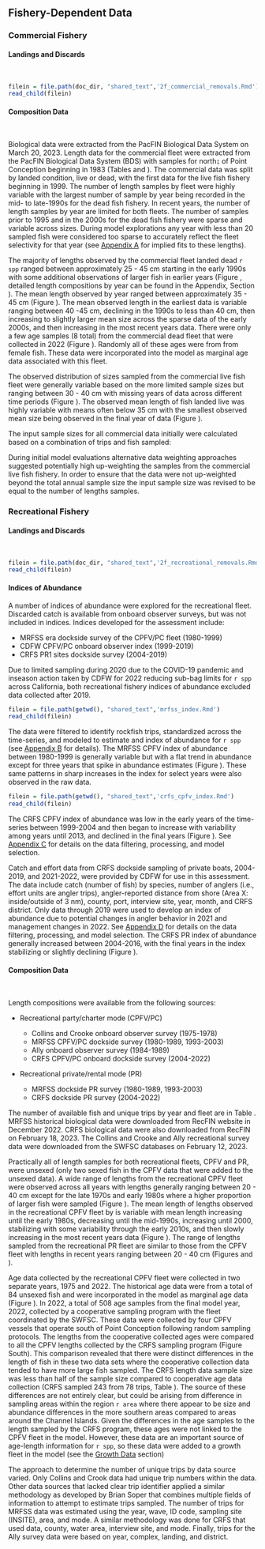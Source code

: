 
## Fishery-Dependent Data

### Commercial Fishery

#### Landings and Discards
\
```r

filein = file.path(doc_dir, "shared_text",'2f_commercial_removals.Rmd')
read_child(filein)
```


#### Composition Data
\

Biological data were extracted from the PacFIN Biological Data System on March 20, 2023. Length data for the commercial fleet were extracted from the PacFIN Biological Data System (BDS) with samples for north↨ of Point Conception beginning in 1983 (Tables \ref{tab:dead-com-len} and \ref{tab:live-com-len}). The commercial data was split by landed condition, live or dead, with the first data for the live fish fishery beginning in 1999. The number of length samples by fleet were highly variable with the largest number of sample by year being recorded in the mid- to late-1990s for the dead fish fishery. In recent years, the number of length samples by year are limited for both fleets. The number of samples prior to 1995 and in the 2000s for the dead fish fishery were sparse and variable across sizes. During model explorations any year with less than 20 sampled fish were considered too sparse to accurately reflect the fleet selectivity for that year (see [Appendix A](#excluded-data) for implied fits to these lengths). 

The majority of lengths observed by the commercial fleet landed dead `r spp` ranged between approximately 25 - 45 cm starting in the early 1990s with some additional observations of larger fish in earlier years (Figure \ref{fig:com-dead-len-data}, detailed length compositions by year can be found in the Appendix, Section \ref{length-data}).  The mean length observed by year ranged between approximately 35 - 45 cm (Figure \ref{fig:mean-com-dead-len-data}). The mean observed length in the earliest data is variable ranging between 40 -45 cm, declining in the 1990s to less than 40 cm, then increasing to slightly larger mean size across the sparse data of the early 2000s, and then increasing in the most recent years data. There were only a few age samples (8 total) from the commercial dead fleet that were collected in 2022 (Figure \ref{fig:com-dead-age-data}). Randomly all of these ages were from from female fish. These data were incorporated into the model as marginal age data associated with this fleet. 

The observed distribution of sizes sampled from the commercial live fish fleet were generally variable based on the more limited sample sizes but ranging between 30 - 40 cm with missing years of data across different time periods (Figure \ref{fig:com-live-len-data}). The observed mean length of fish landed live was highly variable with means often below 35 cm with the smallest observed mean size being observed in the final year of data (Figure \ref{fig:mean-com-live-len-data}).  

The input sample sizes for all commercial data initially were calculated based on a combination of trips and fish sampled:

\begin{centering}

Input effN = $N_{\text{trips}} + 0.138 * N_{\text{fish}}$ if $N_{\text{fish}}/N_{\text{trips}}$ is $<$ 44

Input effN = $7.06 * N_{\text{trips}}$ if $N_{\text{fish}}/N_{\text{trips}}$ is $\geq$ 44

\end{centering}

During initial model evaluations alternative data weighting approaches suggested potentially high up-weighting the samples from the commercial live fish fishery. In order to ensure that the data were not up-weighted beyond the total annual sample size the input sample size was revised to be equal to the number of lengths samples.

### Recreational Fishery

#### Landings and Discards
\

```r

filein = file.path(doc_dir, "shared_text",'2f_recreational_removals.Rmd')
read_child(filein)
```

#### Indices of Abundance

A number of indices of abundance were explored for the recreational fleet. Discarded catch is available from onboard observer surveys, but was not included in indices. Indices developed for the assessment include:

* MRFSS era dockside survey of the CPFV/PC fleet (1980-1999)
* CDFW CPFV/PC onboard observer index (1999-2019)
* CRFS PR1 sites dockside survey (2004-2019)

Due to limited sampling during 2020 due to the COVID-19 pandemic and inseason action taken by CDFW for 2022 reducing sub-bag limits for `r spp` across California, both recreational fishery indices of abundance excluded data collected after 2019.

```r
filein = file.path(getwd(), "shared_text",'mrfss_index.Rmd')
read_child(filein)
```

The data were filtered to identify rockfish trips, standardized across the time-series, and modeled to estimate and index of abundance for `r spp` (see [Appendix B](#mrfss-index) for details). The MRFSS CPFV index of abundance between 1980-1999 is generally variable but with a flat trend in abundance except for three years that spike in abundance estimates (Figure \ref{fig:mrfss-index-main}). These same patterns in sharp increases in the index for select years were also observed in the raw data. 

```r
filein = file.path(getwd(), "shared_text",'crfs_cpfv_index.Rmd')
read_child(filein)
```

The CRFS CPFV index of abundance was low in the early years of the time-series between 1999-2004 and then began to increase with variability among years until 2013, and declined in the final years (Figure \ref{fig:crfs-index-main}). See [Appendix C](#onboard-cpfv-index) for details on the data filtering, processing, and model selection.

Catch and effort data from CRFS dockside sampling of private boats, 2004-2019, and 2021-2022, were provided by CDFW for use in this assessment. The data include catch (number of fish) by species, number of anglers (i.e., effort units are angler trips), angler-reported distance from shore (Area X: inside/outside of 3 nm), county, port, interview site, year, month, and CRFS district. Only data through 2019 were used to develop an index of abundance due to potential changes in angler behavior in 2021 and management changes in 2022. See [Appendix D](#crfs-pr-index) for details on the data filtering, processing, and model selection. The CRFS PR index of abundance generally increased between 2004-2016, with the final years in the index stabilizing or slightly declining (Figure \ref{fig:crfs-pr-index-main}).


#### Composition Data
\

Length compositions were available from the following sources: 

* Recreational party/charter mode (CPFV/PC)

  + Collins and Crooke onboard observer survey (1975-1978)
  + MRFSS CPFV/PC dockside survey (1980-1989, 1993-2003)
  + Ally onboard observer survey (1984-1989)
  + CRFS CPFV/PC onboard dockside survey (2004-2022)

* Recreational private/rental mode (PR)

  + MRFSS dockside PR survey (1980-1989, 1993-2003)
  + CRFS dockside PR survey (2004-2022)

  
The number of available fish and unique trips by year and fleet are in Table \ref{tab:rec-len-samps}. MRFSS historical biological data were downloaded from RecFIN website in December 2022. CRFS biological data were also downloaded from RecFIN on February 18, 2023. The Collins and Crooke and Ally recreational survey data were downloaded from the SWFSC databases on February 12, 2023. 

Practically all of length samples for both recreational fleets, CPFV and PR, were unsexed (only two sexed fish in the CPFV data that were added to the unsexed data). A wide range of lengths from the recreational CPFV fleet were observed across all years with lengths generally ranging between 20 - 40 cm except for the late 1970s and early 1980s where a higher proportion of larger fish were sampled (Figure \ref{fig:rec-cpfv-len-data}). The mean length of lengths observed in the recreational CPFV fleet by is variable with mean length increasing until the early 1980s, decreasing until the mid-1990s, increasing until 2000, stabilizing with some variability through the early 2010s, and then slowly increasing in the most recent years data (Figure \ref{fig:mean-rec-cpfv-len-data}). The range of lengths sampled from the recreational PR fleet are similar to those from the CPFV fleet with lengths in recent years ranging between 20 - 40 cm (Figures \ref{fig:rec-pr-len-data} and \ref{fig:mean-rec-pr-len-data}). 

Age data collected by the recreational CPFV fleet were collected in two separate years, 1975 and 2022. The historical age data were from a total of 84 unsexed fish and were incorporated in the model as marginal age data (Figure \ref{fig:com-dead-age-data}). In 2022, a total of 508 age samples from the final model year, 2022, collected by a cooperative sampling program with the fleet coordinated by the SWFSC. These data were collected by four CPFV vessels that operate south of Point Conception following random sampling protocols. The lengths from the cooperative collected ages were compared to all the CPFV lengths collected by the CRFS sampling program (Figure \ref{fig:coop-len-comparison} South). This comparison revealed that there were distinct differences in the length of fish in these two data sets where the cooperative collection data tended to have more large fish sampled. The CRFS length data sample size was less than half of the sample size compared to cooperative age data collection (CRFS sampled 243 from 78 trips, Table  \ref{tab:rec-len-samps}). The source of these differences are not entirely clear, but could be arising from difference in sampling areas within the region `r area` where there appear to be size and abundance differences in the more southern areas compared to areas around the Channel Islands. Given the differences in the age samples to the length sampled by the CRFS program, these ages were not linked to the CPFV fleet in the model.  However, these data are an important source of age-length information for `r spp`, so these data were added to a growth fleet in the model (see the [Growth Data](#growth-data) section)

The approach to determine the number of unique trips by data source varied. Only Collins and Crook data had unique trip numbers within the data. Other data sources that lacked clear trip identifier applied a similar methodology as developed by Brian Soper that combines multiple fields of information to attempt to estimate trips sampled. The number of trips for MRFSS data was estimated using the year, wave, ID code, sampling site (INSITE), area, and mode. A similar methodology was done for CRFS that used data, county, water area, interview site, and mode. Finally, trips for the Ally survey data were based on year, complex, landing, and district.
